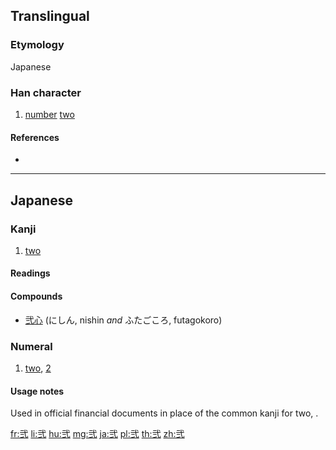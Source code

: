 ==Translingual==

===Etymology===
Japanese {{Han simp|貳|f=貝|t=一}}
{{ja-forms|弐|[[贰]]|[[貳]]}}

===Han character===
{{Han char|rn=56|rad=弋|as=03|sn=6|four=|canj=MPMM|ids=⿻⿹弋二一}}

# [[number]] [[two]]

====References====
* {{Han ref|kx=0355.061|hdz=10558.061|uh=5F10|ud=24336}}

----

==Japanese==

===Kanji===
{{ja-kanji|grade=c|rs=弋03}}

# [[two]]

====Readings====
{{ja-readings
|goon=[[に]] (ni)
|kanon=[[じ]] (ji)
|kun=[[ふたつ]] ([[弐つ]], futatsu), [[そえ]] (soe)
}}

====Compounds====
* [[弐心]] (にしん, nishin ''and'' ふたごころ, futagokoro)

===Numeral===
{{head|ja|numeral|hiragana|に|romaji|ni}}

# [[two]], [[2]]

====Usage notes====
Used in official financial documents in place of the common kanji for two, {{ja-l|二}}.

[[fr:弐]]
[[li:弐]]
[[hu:弐]]
[[mg:弐]]
[[ja:弐]]
[[pl:弐]]
[[th:弐]]
[[zh:弐]]